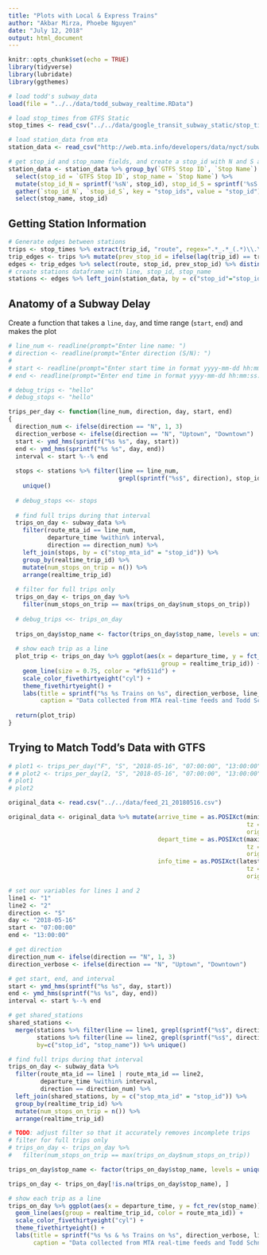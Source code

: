 ```yaml
---
title: "Plots with Local & Express Trains"
author: "Akbar Mirza, Phoebe Nguyen"
date: "July 12, 2018"
output: html_document
---
```


```r
knitr::opts_chunk$set(echo = TRUE)
library(tidyverse)
library(lubridate)
library(ggthemes)

# load todd's subway_data
load(file = "../../data/todd_subway_realtime.RData")

# load stop_times from GTFS Static
stop_times <- read_csv("../../data/google_transit_subway_static/stop_times.txt")

# load station_data from mta
station_data <- read_csv("http://web.mta.info/developers/data/nyct/subway/Stations.csv")

# get stop_id and stop_name fields, and create a stop_id with N and S appended
station_data <- station_data %>% group_by(`GTFS Stop ID`, `Stop Name`) %>%
  select(stop_id = `GTFS Stop ID`, stop_name = `Stop Name`) %>%
  mutate(stop_id_N = sprintf('%sN', stop_id), stop_id_S = sprintf('%sS', stop_id)) %>%
  gather(`stop_id_N`, `stop_id_S`, key = "stop_ids", value = "stop_id") %>%
  select(stop_name, stop_id)
```

## Getting Station Information

```r
# Generate edges between stations
trips <- stop_times %>% extract(trip_id, "route", regex=".*_.*_(.*)\\.\\..*", remove = FALSE)
trip_edges <- trips %>% mutate(prev_stop_id = ifelse(lag(trip_id) == trip_id, lag(stop_id), NA))
edges <- trip_edges %>% select(route, stop_id, prev_stop_id) %>% distinct()
# create stations dataframe with line, stop_id, stop_name
stations <- edges %>% left_join(station_data, by = c("stop_id"="stop_id")) %>% select(line=route, stop_id, stop_name)
```

## Anatomy of a Subway Delay

Create a function that takes a `line`, `day`, and time range (`start`, `end`) and makes the plot

```r
# line_num <- readline(prompt="Enter line name: ")
# direction <- readline(prompt="Enter direction (S/N): ")
# 
# start <- readline(prompt="Enter start time in format yyyy-mm-dd hh:mm:ss: ")
# end <- readline(prompt="Enter end time in format yyyy-mm-dd hh:mm:ss: ")

# debug_trips <- "hello"
# debug_stops <- "hello"

trips_per_day <- function(line_num, direction, day, start, end)
{
  direction_num <- ifelse(direction == "N", 1, 3)
  direction_verbose <- ifelse(direction == "N", "Uptown", "Downtown")
  start <- ymd_hms(sprintf("%s %s", day, start))
  end <- ymd_hms(sprintf("%s %s", day, end))
  interval <- start %--% end
  
  stops <- stations %>% filter(line == line_num,
                               grepl(sprintf("%s$", direction), stop_id)) %>%
    unique()
  
  # debug_stops <<- stops
  
  # find full trips during that interval
  trips_on_day <- subway_data %>%
    filter(route_mta_id == line_num,
           departure_time %within% interval,
           direction == direction_num) %>%
    left_join(stops, by = c("stop_mta_id" = "stop_id")) %>%
    group_by(realtime_trip_id) %>%
    mutate(num_stops_on_trip = n()) %>%
    arrange(realtime_trip_id)
  
  # filter for full trips only
  trips_on_day <- trips_on_day %>%
    filter(num_stops_on_trip == max(trips_on_day$num_stops_on_trip))
  
  # debug_trips <<- trips_on_day
  
  trips_on_day$stop_name <- factor(trips_on_day$stop_name, levels = unique(stops$stop_name))
  
  # show each trip as a line
  plot_trip <- trips_on_day %>% ggplot(aes(x = departure_time, y = fct_rev(as.factor(stop_name)),
                                           group = realtime_trip_id)) +
    geom_line(size = 0.75, color = "#fb511d") +
    scale_color_fivethirtyeight("cyl") +
    theme_fivethirtyeight() +
    labs(title = sprintf("%s %s Trains on %s", direction_verbose, line_num, as.Date(start)) ,
         caption = "Data collected from MTA real-time feeds and Todd Schneider")
  
  return(plot_trip)
}
```

## Trying to Match Todd's Data with GTFS

```r
# plot1 <- trips_per_day("F", "S", "2018-05-16", "07:00:00", "13:00:00")
# # plot2 <- trips_per_day(2, "S", "2018-05-16", "07:00:00", "13:00:00")
# plot1
# plot2

original_data <- read.csv("../../data/feed_21_20180516.csv")

original_data <- original_data %>% mutate(arrive_time = as.POSIXct(minimum_time,
                                                                   tz = "America/New_York",
                                                                   origin = "1970-01-01"),
                                          depart_time = as.POSIXct(maximum_time,
                                                                   tz = "America/New_York",
                                                                   origin = "1970-01-01"),
                                          info_time = as.POSIXct(latest_information_time,
                                                                   tz = "America/New_York",
                                                                   origin = "1970-01-01"))
```

```r
# set our variables for lines 1 and 2
line1 <- "1"
line2 <- "2"
direction <- "S"
day <- "2018-05-16"
start <- "07:00:00"
end <- "13:00:00"

# get direction
direction_num <- ifelse(direction == "N", 1, 3)
direction_verbose <- ifelse(direction == "N", "Uptown", "Downtown")

# get start, end, and interval
start <- ymd_hms(sprintf("%s %s", day, start))
end <- ymd_hms(sprintf("%s %s", day, end))
interval <- start %--% end

# get shared_stations
shared_stations <- 
  merge(stations %>% filter(line == line1, grepl(sprintf("%s$", direction), stop_id)),
        stations %>% filter(line == line2, grepl(sprintf("%s$", direction), stop_id)),
        by=c("stop_id", "stop_name")) %>% unique()

# find full trips during that interval
trips_on_day <- subway_data %>%
  filter(route_mta_id == line1 | route_mta_id == line2,
         departure_time %within% interval,
         direction == direction_num) %>%
  left_join(shared_stations, by = c("stop_mta_id" = "stop_id")) %>%
  group_by(realtime_trip_id) %>%
  mutate(num_stops_on_trip = n()) %>%
  arrange(realtime_trip_id)

# TODO: adjust filter so that it accurately removes incomplete trips
# filter for full trips only
# trips_on_day <- trips_on_day %>%
#   filter(num_stops_on_trip == max(trips_on_day$num_stops_on_trip))

trips_on_day$stop_name <- factor(trips_on_day$stop_name, levels = unique(shared_stations$stop_name))

trips_on_day <- trips_on_day[!is.na(trips_on_day$stop_name), ]

# show each trip as a line
trips_on_day %>% ggplot(aes(x = departure_time, y = fct_rev(stop_name))) +
  geom_line(aes(group = realtime_trip_id, color = route_mta_id)) +
  scale_color_fivethirtyeight("cyl") +
  theme_fivethirtyeight() +
  labs(title = sprintf("%s %s & %s Trains on %s", direction_verbose, line1, line2, as.Date(start)) ,
       caption = "Data collected from MTA real-time feeds and Todd Schneider")

```

